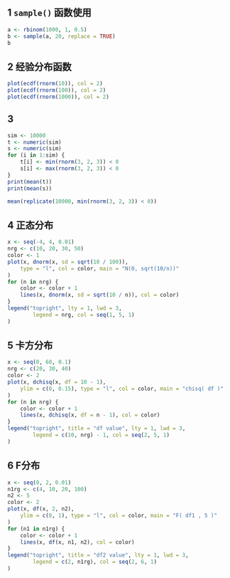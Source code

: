 ## 1 `sample()` 函数使用

```{r}
a <- rbinom(1000, 1, 0.5)
b <- sample(a, 20, replace = TRUE)
b
```

## 2 经验分布函数

```{r}
plot(ecdf(rnorm(10)), col = 2)
plot(ecdf(rnorm(100)), col = 2)
plot(ecdf(rnorm(1000)), col = 2)
```

## 3

```{r}
sim <- 10000
t <- numeric(sim)
s <- numeric(sim)
for (i in 1:sim) {
    t[i] <- min(rnorm(3, 2, 3)) < 0
    s[i] <- max(rnorm(3, 2, 3)) < 0
}
print(mean(t))
print(mean(s))

mean(replicate(10000, min(rnorm(3, 2, 3)) < 0))
```

## 4 正态分布

```{r}
x <- seq(-4, 4, 0.01)
nrg <- c(10, 20, 30, 50)
color <- 1
plot(x, dnorm(x, sd = sqrt(10 / 100)),
    type = "l", col = color, main = "N(0, sqrt(10/n))"
)
for (n in nrg) {
    color <- color + 1
    lines(x, dnorm(x, sd = sqrt(10 / n)), col = color)
}
legend("topright", lty = 1, lwd = 3,
        legend = nrg, col = seq(1, 5, 1)
)
```

## 5 卡方分布

```{r}
x <- seq(0, 60, 0.1)
nrg <- c(20, 30, 40)
color <- 2
plot(x, dchisq(x, df = 10 - 1),
    ylim = c(0, 0.15), type = "l", col = color, main = "chisq( df )"
)
for (n in nrg) {
    color <- color + 1
    lines(x, dchisq(x, df = n - 1), col = color)
}
legend("topright", title = "df value", lty = 1, lwd = 3,
        legend = c(10, nrg) - 1, col = seq(2, 5, 1)
)
```

## 6 F分布

```{r}
x <- seq(0, 2, 0.01)
n1rg <- c(4, 10, 20, 100)
n2 <- 5
color <- 2
plot(x, df(x, 2, n2),
    ylim = c(0, 1), type = "l", col = color, main = "F( df1 , 5 )"
)
for (n1 in n1rg) {
    color <- color + 1
    lines(x, df(x, n1, n2), col = color)
}
legend("topright", title = "df2 value", lty = 1, lwd = 3,
        legend = c(2, n1rg), col = seq(2, 6, 1)
)
```